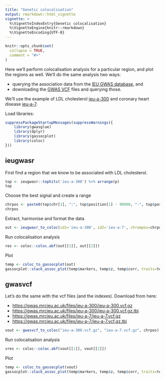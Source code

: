 ```yaml
---
title: "Genetic colocalisation"
output: rmarkdown::html_vignette
vignette: >
  %\VignetteIndexEntry{Genetic colocalisation}
  %\VignetteEngine{knitr::rmarkdown}
  %\VignetteEncoding{UTF-8}
---
```


```r
knitr::opts_chunk$set(
  collapse = TRUE,
  comment = "#>"
)
```

Here we'll perform colocalisation analysis for a particular region, and plot the regions as well. We'll do the same analysis two ways:

- querying the association data from the [IEU GWAS database](https://gwas.mrcieu.ac.uk/), and 
- downloading the [GWAS VCF](https://github.com/MRCIEU/gwas_vcf_spec) files and querying those.

We'll use the example of LDL cholesterol [ieu-a-300](https://gwas.mrcieu.ac.uk/datasets/ieu-a-300/) and coronary heart disease [ieu-a-7](https://gwas.mrcieu.ac.uk/datasets/ieu-a-7/). 


Load libraries:

```r
suppressPackageStartupMessages(suppressWarnings({
	library(gwasglue)
	library(dplyr)
	library(gassocplot)
	library(coloc)
}))
```

## ieugwasr

First find a region that we know to be associated with LDL cholesterol.

```r
top <- ieugwasr::tophits('ieu-a-300') %>% arrange(p)
top
```

Choose the best signal and create a range

```r
chrpos <- paste0(top$chr[1], ":", top$position[1] - 90000, "-", top$position[1] + 90000)
chrpos
```

Extract, harmonise and format the data

```r
out <- ieugwasr_to_coloc(id1='ieu-a-300', id2='ieu-a-7', chrompos=chrpos)
```

Run colocalisation analysis

```r
res <- coloc::coloc.abf(out[[1]], out[[2]])
```

Plot

```r
temp <- coloc_to_gassocplot(out)
gassocplot::stack_assoc_plot(temp$markers, temp$z, temp$corr, traits=temp$traits)
```


## gwasvcf

Let's do the same with the vcf files (and the indexes). Download from here:

- [https://gwas.mrcieu.ac.uk/files/ieu-a-300/ieu-a-300.vcf.gz](https://gwas.mrcieu.ac.uk/files/ieu-a-300/ieu-a-300.vcf.gz)
- [https://gwas.mrcieu.ac.uk/files/ieu-a-300/ieu-a-300.vcf.gz.tbi](https://gwas.mrcieu.ac.uk/files/ieu-a-300/ieu-a-300.vcf.gz.tbi)
- [https://gwas.mrcieu.ac.uk/files/ieu-a-7/ieu-a-7.vcf.gz](https://gwas.mrcieu.ac.uk/files/ieu-a-7/ieu-a-7.vcf.gz)
- [https://gwas.mrcieu.ac.uk/files/ieu-a-7/ieu-a-7.vcf.gz.tbi](https://gwas.mrcieu.ac.uk/files/ieu-a-7/ieu-a-7.vcf.gz.tbi)


```r
vout <- gwasvcf_to_coloc("ieu-a-300.vcf.gz", "ieu-a-7.vcf.gz", chrpos)
```

Run colocalisation analysis

```r
vres <- coloc::coloc.abf(vout[[1]], vout[[2]])
```

Plot

```r
temp <- coloc_to_gassocplot(vout)
gassocplot::stack_assoc_plot(temp$markers, temp$z, temp$corr, traits=temp$traits)
```

